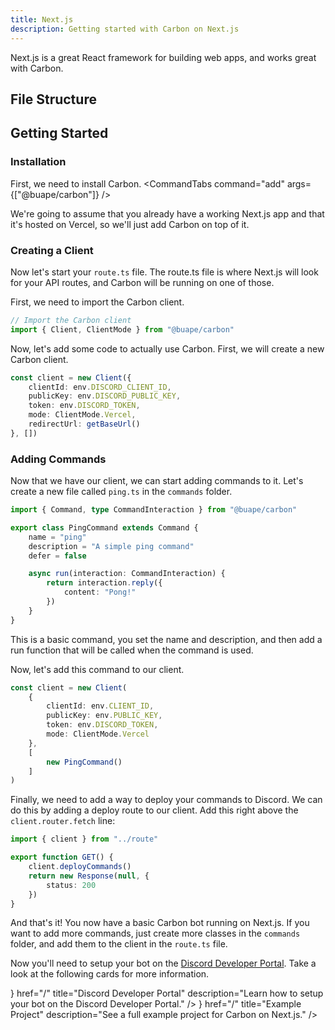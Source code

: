 ```yaml
---
title: Next.js
description: Getting started with Carbon on Next.js
---
```



Next.js is a great React framework for building web apps, and works great with Carbon. 

## File Structure

<Files>
	<Folder name="app" defaultOpen>
		<Folder name="discord" defaultOpen>
			<File name="route.ts" />
			<Folder name="commands" defaultOpen>
				<File name="ping.ts" />
			</Folder>
			<Folder name="deploy" defaultOpen>
				<File name="route.ts" />
			</Folder>
		</Folder>
	</Folder>
</Files>

## Getting Started

### Installation 
First, we need to install Carbon.
<CommandTabs command="add" args={["@buape/carbon"]} />

We're going to assume that you already have a working Next.js app and that it's hosted on Vercel, so we'll just add Carbon on top of it.

### Creating a Client

Now let's start your `route.ts` file. The route.ts file is where Next.js will look for your API routes, and Carbon will be running on one of those.

First, we need to import the Carbon client.
```ts 
// Import the Carbon client
import { Client, ClientMode } from "@buape/carbon"
```

Now, let's add some code to actually use Carbon. First, we will create a new Carbon client. 

```ts
const client = new Client({
	clientId: env.DISCORD_CLIENT_ID,
	publicKey: env.DISCORD_PUBLIC_KEY,
	token: env.DISCORD_TOKEN,
	mode: ClientMode.Vercel,
	redirectUrl: getBaseUrl()
}, [])
```

### Adding Commands

Now that we have our client, we can start adding commands to it. Let's create a new file called `ping.ts` in the `commands` folder.
```ts title="app/discord/commands/ping.ts"
import { Command, type CommandInteraction } from "@buape/carbon"

export class PingCommand extends Command {
	name = "ping"
	description = "A simple ping command"
	defer = false

	async run(interaction: CommandInteraction) {
		return interaction.reply({
			content: "Pong!"
		})
	}
}
```

This is a basic command, you set the name and description, and then add a run function that will be called when the command is used.

Now, let's add this command to our client.
```ts
const client = new Client(
	{
		clientId: env.CLIENT_ID,
		publicKey: env.PUBLIC_KEY,
		token: env.DISCORD_TOKEN,
		mode: ClientMode.Vercel
	},
	[
		new PingCommand()
	]
)
```

Finally, we need to add a way to deploy your commands to Discord. We can do this by adding a deploy route to our client.
Add this right above the `client.router.fetch` line:
```ts title="app/discord/deploy/route.ts"
import { client } from "../route"

export function GET() {
	client.deployCommands()
	return new Response(null, {
		status: 200
	})
}
```


And that's it! You now have a basic Carbon bot running on Next.js.
If you want to add more commands, just create more classes in the `commands` folder, and add them to the client in the `route.ts` file.


Now you'll need to setup your bot on the [Discord Developer Portal](https://discord.com/developers/applications). Take a look at the following cards for more information.

<Cards>
  <Card
    icon={<LayoutDashboard />}
    href="/"
    title="Discord Developer Portal"
    description="Learn how to setup your bot on the Discord Developer Portal."
  />
  <Card
    icon={<FolderGit />}
    href="/"
    title="Example Project"
    description="See a full example project for Carbon on Next.js."
  />
</Cards>
